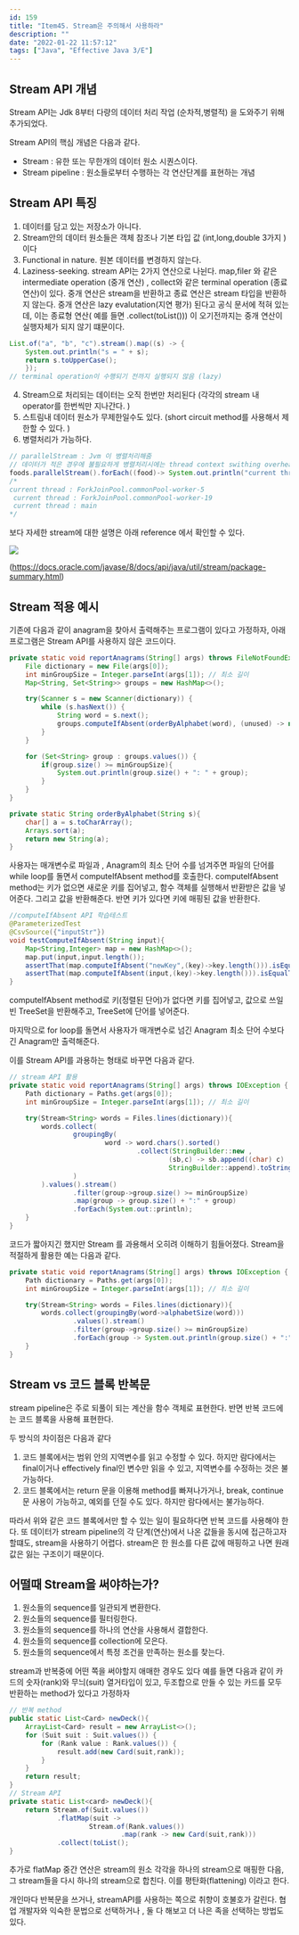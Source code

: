 ```yaml
---
id: 159
title: "Item45. Stream은 주의해서 사용하라"
description: ""
date: "2022-01-22 11:57:12"
tags: ["Java", "Effective Java 3/E"]
---
```

## Stream API 개념

Stream API는 Jdk 8부터 다량의 데이터 처리 작업 (순차적,병렬적) 을 도와주기 위해 추가되었다. 

Stream API의 핵심 개념은 다음과 같다. 
- Stream : 유한 또는 무한개의 데이터 원소 시퀀스이다. 
- Stream pipeline : 원소들로부터 수행하는 각 연산단계를 표현하는 개념 


## Stream API 특징 

1. 데이터를 담고 있는 저장소가 아니다. 
2. Stream안의 데이터 원소들은 객체 참조나 기본 타입 값 (int,long,double 3가지 ) 이다 
3. Functional in nature. 원본 데이터를 변경하지 않는다. 
4. Laziness-seeking. 
stream API는 2가지 연산으로 나뉜다. map,filer 와 같은 intermediate operation (중개 연산) , collect와 같은 terminal operation (종료 연산)이 있다. 
중개 연산은 stream을 반환하고 종료 연산은 stream 타입을 반환하지 않는다. 중개 연산은 lazy evalutation(지연 평가) 된다고 공식 문서에 적혀 있는데, 
이는 종료형 연산( 예를 들면 .collect(toList())) 이 오기전까지는 중개 연산이 실행자체가 되지 않기 떄문이다.  

```java
List.of("a", "b", "c").stream().map((s) -> {
    System.out.println("s = " + s);
    return s.toUpperCase();
    });
// terminal operation이 수행되기 전까지 실행되지 않음 (lazy) 
```


4. Stream으로 처리되는 데이터는 오직 한번만 처리된다 (각각의 stream 내 operator를 한번씩만 지나간다. )
5. 스트림내 데이터 원소가 무제한일수도 있다.  (short circuit method를 사용해서 제한할 수 있다. )
6. 병렬처리가 가능하다. 

```java
// parallelStream : Jvm 이 병렬처리해줌 
// 데이터가 적은 경우에 불필요하게 병렬처리시에는 thread context swithing overhead 가 있어 오히려 느려지는 경우도 있음
foods.parallelStream().forEach((food)-> System.out.println("current thread : " + Thread.currentThread().getName()));
/*
current thread : ForkJoinPool.commonPool-worker-5
 current thread : ForkJoinPool.commonPool-worker-19
 current thread : main
*/
```

 
보다 자세한 stream에 대한 설명은 아래 reference 에서 확인할 수 있다. 

![](/images/stream-01.jpg)

(https://docs.oracle.com/javase/8/docs/api/java/util/stream/package-summary.html)



## Stream 적용 예시 

기존에 다음과 같이 anagram을 찾아서 출력해주는 프로그램이 있다고 가정하자, 아래 프로그램은 Stream API를 사용하지 않은 코드이다. 

```java
private static void reportAnagrams(String[] args) throws FileNotFoundException {
    File dictionary = new File(args[0]);
    int minGroupSize = Integer.parseInt(args[1]); // 최소 길이
    Map<String, Set<String>> groups = new HashMap<>();

    try(Scanner s = new Scanner(dictionary)) {
        while (s.hasNext()) {
            String word = s.next();
            groups.computeIfAbsent(orderByAlphabet(word), (unused) -> new TreeSet<>()).add(word);
        }
    }

    for (Set<String> group : groups.values()) {
        if(group.size() >= minGroupSize){
            System.out.println(group.size() + ": " + group);
        }
    }
}

private static String orderByAlphabet(String s){
    char[] a = s.toCharArray();
    Arrays.sort(a);
    return new String(a);
}
```

사용자는 매개변수로 파일과 , Anagram의 최소 단어 수를 넘겨주면 파일의 단어를 while loop를 돌면서 computeIfAbsent method를 호출한다. 
computeIfAbsent method는 키가 없으면 새로운 키를 집어넣고, 함수 객체를 실행해서 반환받은 값을 넣어준다. 그리고 값을 반환해준다.
반면 키가 있다면 키에 매핑된 값을 반환한다. 

```java
//computeIfAbsent API 학습테스트 
@ParameterizedTest
@CsvSource({"inputStr"})
void testComputeIfAbsent(String input){
    Map<String,Integer> map = new HashMap<>();
    map.put(input,input.length());
    assertThat(map.computeIfAbsent("newKey",(key)->key.length())).isEqualTo(6);
    assertThat(map.computeIfAbsent(input,(key)->key.length())).isEqualTo(input.length());
}
```

computeIfAbsent method로 키(정렬된 단어)가 없다면 키를 집어넣고, 값으로 쓰일 빈 TreeSet을 반환해주고, TreeSet에 단어를 넣어준다.

마지막으로 for loop를 돌면서 사용자가 매개변수로 넘긴 Anagram 최소 단어 수보다 긴 Anagram만 출력해준다. 

이를 Stream API를 과용하는 형태로 바꾸면 다음과 같다. 

```java
// stream API 활용 
private static void reportAnagrams(String[] args) throws IOException {
    Path dictionary = Paths.get(args[0]);
    int minGroupSize = Integer.parseInt(args[1]); // 최소 길이

    try(Stream<String> words = Files.lines(dictionary)){
        words.collect(
                groupingBy(
                        word -> word.chars().sorted()
                                .collect(StringBuilder::new ,
                                        (sb,c) -> sb.append((char) c) ,
                                        StringBuilder::append).toString()
                )
        ).values().stream()
                .filter(group->group.size() >= minGroupSize)
                .map(group -> group.size() + ":" + group)
                .forEach(System.out::println);
    }
}
```

코드가 짧아지긴 했지만 Stream 를 과용해서 오히려 이해하기 힘들어졌다. Stream을 적절하게 활용한 예는 다음과 같다.

```java
private static void reportAnagrams(String[] args) throws IOException {
    Path dictionary = Paths.get(args[0]);
    int minGroupSize = Integer.parseInt(args[1]); // 최소 길이

    try(Stream<String> words = Files.lines(dictionary)){
        words.collect(groupingBy(word->alphabetSize(word)))
                .values().stream()
                .filter(group->group.size() >= minGroupSize)
                .forEach(group -> System.out.println(group.size() + ":" + group));
    }
}
```


## Stream vs 코드 블록 반복문 

stream pipeline은 주로 되풀이 되는 계산을 함수 객체로 표현한다. 반면 반복 코드에는 코드 블록을 사용해 표현한다.

두 방식의 차이점은 다음과 같다

1. 코드 블록에서는 범위 안의 지역변수를 읽고 수정할 수 있다. 하지만 람다에서는 final이거나 effectively final인 변수만 읽을 수 있고, 지역변수를 수정하는 것은 불가능하다. 
2. 코드 블록에서는 return 문을 이용해 method를 빠져나가거나, break, continue 문 사용이 가능하고, 예외를 던질 수도 있다. 하지만 람다에서는 불가능하다.

따라서 위와 같은 코드 블록에서만 할 수 있는 일이 필요하다면 반복 코드를 사용해야 한다. 
또 데이터가 stream pipeline의 각 단계(연산)에서 나온 값들을 동시에 접근하고자 할떄도, stream을 사용하기 어렵다. stream은 한 원소를 다른 값에 매핑하고 나면 원래 값은 잃는 구조이기 때문이다. 

## 어떨때 Stream을 써야하는가? 

1. 원소들의 sequence를 일관되게 변환한다. 
2. 원소들의 sequence를 필터링한다. 
3. 원소들의 sequence를 하나의 연산을 사용해서 결합한다.
4. 원소들의 sequence를 collection에 모은다. 
5. 원소들의 sequence에서 특정 조건을 만족하는 원소를 찾는다. 


stream과 반복중에 어떤 쪽을 써야할지 애매한 경우도 있다 예를 들면 다음과 같이 카드의 숫자(rank)와 무늬(suit) 열거타입이 있고, 두조합으로 만들 수 있는 카드를 모두 반환하는 method가 있다고 가정하자

```java
// 반복 method
public static List<Card> newDeck(){
    ArrayList<Card> result = new ArrayList<>();
    for (Suit suit : Suit.values()) {
        for (Rank value : Rank.values()) {
            result.add(new Card(suit,rank));
        }
    }
    return result;
}
// Stream API
private static List<card> newDeck(){
    return Stream.of(Suit.values())
            .flatMap(suit ->
                    Stream.of(Rank.values())
                            .map(rank -> new Card(suit,rank)))
            .collect(toList();
}
```

추가로 flatMap 중간 연산은 stream의 원소 각각을 하나의 stream으로 매핑한 다음, 그 stream들을 다시 하나의 stream으로 합친다. 이를 평탄화(flattening) 이라고 한다. 

개인마다 반복문을 쓰거나, streamAPI를 사용하는 쪽으로 취향이 호불호가 갈린다. 협업 개발자와 익숙한 문법으로 선택하거나 , 둘 다 해보고 더 나은 족을 선택하는 방법도 있다.
